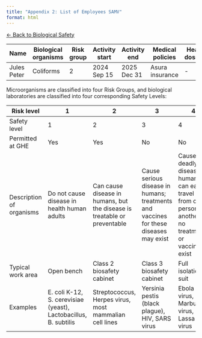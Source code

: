 ```yaml
---
title: "Appendix 2: List of Employees SAMV"
format: html
---
```


[← Back to Biological Safety](../biological-safety.html)


| Name        | Biological organisms | Risk group | Activity start | Activity end | Medical policies | Heath dossier |
| ----------- | -------------------- | ---------- | -------------- | ------------ | ---------------- | ------------- |
| Jules Peter | Coliforms            | 2          | 2024 Sep 15    | 2025 Dec 31  | Asura insurance  | -             |


Microorganisms are classified into four Risk Groups, and biological laboratories are classified into four corresponding Safety Levels:

| Risk level               | 1          | 2                         | 3                         | 4                   |
| ------------------------ | ---------- | ------------------------- | ------------------------- | ------------------- |
| Safety level             | 1          | 2                         | 3                         | 4                   |
| Permitted at GHE         | Yes        | Yes                       | No                        | No                  |
| Description of organisms | Do not cause disease in health human adults | Can cause disease in humans, but the disease is treatable or preventable | Cause serious disease in humans; treatments and vaccines for these diseases may exist | Cause deadly disease in humans, can easily travel from one person to another; no treatments or vaccines exist |
| Typical work area        | Open bench | Class 2 biosafety cabinet | Class 3 biosafety cabinet | Full isolation suit |
| Examples                 | E. coli K-12, S. cerevisiae (yeast), Lactobacillus, B. subtilis | Streptococcus, Herpes virus, most mammalian cell lines | Yersinia pestis (black plague), HIV, SARS virus | Ebola virus, Marburg virus, Lassa virus |